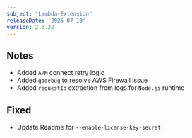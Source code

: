 ```yaml
---
subject: "Lambda-Extension"
releaseDate: '2025-07-10'
version: 2.3.22
---
```


## Notes

* Added `APM` connect retry logic
* Added `godebug` to resolve AWS Firewall issue
* Added `requestId` extraction from logs for `Node.js` runtime

## Fixed

* Update Readme for `--enable-license-key-secret`
